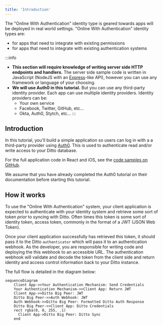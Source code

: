 ```yaml
---
title: 'Introduction'
---
```


The "Online With Authentication" identity type is geared towards apps will be
deployed in real world settings. "Online With Authentication" identity types
are: 

* for apps that need to integrate with existing permissions
* for apps that need to integrate with existing authentication systems

:::info
* __This section will require knowledge of writing server side HTTP endpoints and handlers.__ The server side sample code is written in JavaScript (NodeJS with an [Express](https://expressjs.com/)-like API), however you can use any framework or language of your choosing.
* __We will use Auth0 in this tutorial.__ But you can use any third-party identity provider. Each app can use multiple identity providers. Identity providers can be: 
  * Your own service
  * Facebook, Twitter, GitHub, etc...
  * Okta, Auth0, Stytch, etc...
:::

## Introduction

In this tutorial, you'll build a simple application so users can log in with a
a third-party provider using [Auth0](https://auth0.com/). This is used to
authenticate read and/or write access to your Ditto database.

For the full application code in React and iOS, see the [code samples on
GitHub](https://github.com/getditto/samples/tree/master/authentication).

We assume that you have already completed the Auth0 tutorial on their documentation before starting this tutorial. 

## How it works

To use the "Online With Authentication" system, your client application is expected to authenticate with your identity system and retrieve some sort of token _prior_ to syncing with Ditto. Often times this token is some sort of identity token, access token, commonly in the format of a JWT (JSON Web Token).

Once your client application successfully has retrieved this token, it should pass it to the Ditto `authenticator` which will pass it to an authentication webhook. As the developer, you are responsible for writing code and deploying the this webhook to an accessible URL. The authentication webhook will validate and decode the token from the client side and return identity and access control information back to your Ditto instance. 

The full flow is detailed in the diagram below:

```mermaid
sequenceDiagram
    Client App->>Your Authentication Mechanism: Send Credentials
    Your Authentication Mechanism->>Client App: Return JWT
    Client App->>Ditto Big Peer: JWT
    Ditto Big Peer->>Auth Webhook: JWT 
    Auth Webhook->>Ditto Big Peer: Formatted Ditto Auth Response
    Ditto Big Peer->>Client App: Ditto Credentials
    rect rgba(0, 0, 255, .1)
      Client App->Ditto Big Peer: Ditto Sync
    end
```
